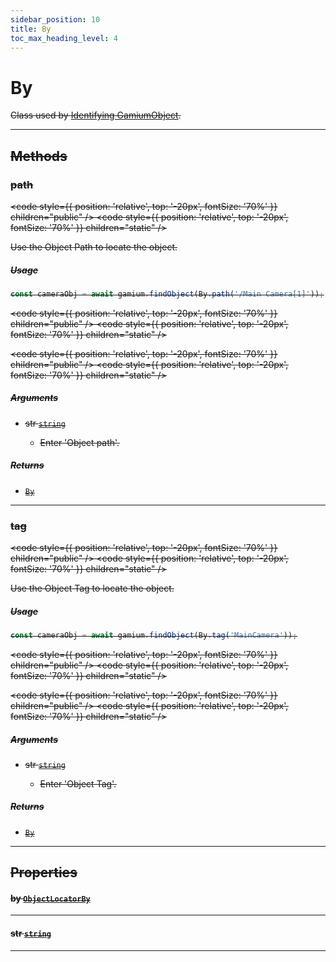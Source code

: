 ```yaml
---
sidebar_position: 10
title: By
toc_max_heading_level: 4
---
```


# By <s generated />

Class used by [Identifying GamiumObject](../../objectpath).

<hr class="solid" /> <s generated />

## Methods <s generated />

### path <s generated />

<s childtag /> <code
  style={{ position: 'relative', top: '-20px', fontSize: '70%' }}
  children="public"
/> <code
  style={{ position: 'relative', top: '-20px', fontSize: '70%' }}
  children="static"
/> <s generated />

Use the Object Path to locate the object.

##### Usage

```ts
const cameraObj = await gamium.findObject(By.path('/Main Camera[1]'));
```

<s childtag /> <code
  style={{ position: 'relative', top: '-20px', fontSize: '70%' }}
  children="public"
/> <code
  style={{ position: 'relative', top: '-20px', fontSize: '70%' }}
  children="static"
/> <s generated />

<s childtag /> <code
  style={{ position: 'relative', top: '-20px', fontSize: '70%' }}
  children="public"
/> <code
  style={{ position: 'relative', top: '-20px', fontSize: '70%' }}
  children="static"
/> <s generated />

##### Arguments <s generated />

- str [`string`](https://developer.mozilla.org/en-US/docs/Web/JavaScript/Reference/Global_Objects/String) <s generated />

  - Enter 'Object path'.

##### Returns <s generated />

- [`By`](by) <s generated />

<hr class="solid" /> <s generated />

### tag <s generated />

<s childtag /> <code
  style={{ position: 'relative', top: '-20px', fontSize: '70%' }}
  children="public"
/> <code
  style={{ position: 'relative', top: '-20px', fontSize: '70%' }}
  children="static"
/> <s generated />

Use the Object Tag to locate the object.

##### Usage

```ts
const cameraObj = await gamium.findObject(By.tag('MainCamera'));
```

<s childtag /> <code
  style={{ position: 'relative', top: '-20px', fontSize: '70%' }}
  children="public"
/> <code
  style={{ position: 'relative', top: '-20px', fontSize: '70%' }}
  children="static"
/> <s generated />

<s childtag /> <code
  style={{ position: 'relative', top: '-20px', fontSize: '70%' }}
  children="public"
/> <code
  style={{ position: 'relative', top: '-20px', fontSize: '70%' }}
  children="static"
/> <s generated />

##### Arguments <s generated />

- str [`string`](https://developer.mozilla.org/en-US/docs/Web/JavaScript/Reference/Global_Objects/String) <s generated />

  - Enter 'Object Tag'.

##### Returns <s generated />

- [`By`](by) <s generated />

<hr class="solid" /> <s generated />

## Properties <s generated />

#### by [`ObjectLocatorBy`](../enums/object-locator-by) <s generated />

<hr class="solid" /> <s generated />

#### str [`string`](https://developer.mozilla.org/en-US/docs/Web/JavaScript/Reference/Global_Objects/String) <s generated />

<hr class="solid" /> <s generated />
